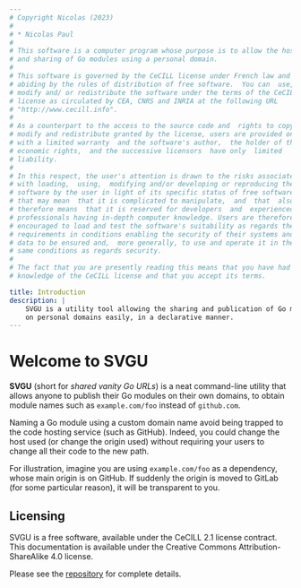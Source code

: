 ```yaml
---
# Copyright Nicolas (2023)
#
# * Nicolas Paul
#
# This software is a computer program whose purpose is to allow the hosting
# and sharing of Go modules using a personal domain.
#
# This software is governed by the CeCILL license under French law and
# abiding by the rules of distribution of free software.  You can  use, 
# modify and/ or redistribute the software under the terms of the CeCILL
# license as circulated by CEA, CNRS and INRIA at the following URL
# "http://www.cecill.info". 
#
# As a counterpart to the access to the source code and  rights to copy,
# modify and redistribute granted by the license, users are provided only
# with a limited warranty  and the software's author,  the holder of the
# economic rights,  and the successive licensors  have only  limited
# liability. 
#
# In this respect, the user's attention is drawn to the risks associated
# with loading,  using,  modifying and/or developing or reproducing the
# software by the user in light of its specific status of free software,
# that may mean  that it is complicated to manipulate,  and  that  also
# therefore means  that it is reserved for developers  and  experienced
# professionals having in-depth computer knowledge. Users are therefore
# encouraged to load and test the software's suitability as regards their
# requirements in conditions enabling the security of their systems and/or 
# data to be ensured and,  more generally, to use and operate it in the 
# same conditions as regards security.
#
# The fact that you are presently reading this means that you have had
# knowledge of the CeCILL license and that you accept its terms.

title: Introduction
description: |
    SVGU is a utility tool allowing the sharing and publication of Go modules
    on personal domains easily, in a declarative manner.
---
```


# Welcome to SVGU
 
**SVGU** (short for *shared vanity Go URLs*) is a neat command-line utility
that allows anyone to publish their Go modules on their own domains, to
obtain module names such as `example.com/foo` instead of `github.com`.

Naming a Go module using a custom domain name avoid being trapped to the code
hosting service (such as GitHub). Indeed, you could change the host used (or
change the origin used) without requiring your users to change all their code
to the new path.

For illustration, imagine you are using `example.com/foo` as a dependency,
whose main origin is on GitHub. If suddenly the origin is moved to GitLab
(for some particular reason), it will be transparent to you.

## Licensing

SVGU is a free software, available under the CeCILL 2.1 license contract.
This documentation is available under the Creative Commons
Attribution-ShareAlike 4.0 license.

Please see the [repository](https://github.com/nc0fr/svgu) for complete
details.
